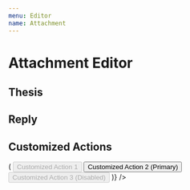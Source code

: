 ```yaml
---
menu: Editor
name: Attachment
---
```



# Attachment Editor

## Thesis

<Playground>
  <RonpaAttachmentEditor 
    username="Jack"
    uploadFile={mockUploadFunction}
    onAction={console.log}
    insiders={['a', 'b']}
  />
</Playground>

## Reply

<Playground>
  <RonpaAttachmentEditor 
    username="Jack"
    uploadFile={mockUploadFunction}
    onAction={console.log}
    story="story"
    reply="reply"
  />
</Playground>

## Customized Actions

<Playground>
  <RonpaAttachmentEditor 
    username="Jack"
    uploadFile={mockUploadFunction}
    onAction={console.log}
    actions={(onAction, shouldEmit) => (
      <Button.Group style={{marginTop: '5px'}}>
        <Button onClick={onAction} disabled={!shouldEmit()}>Customized Action 1</Button>
        <Button onClick={onAction} type="primary">Customized Action 2 (Primary)</Button>
        <Button onClick={onAction} disabled>Customized Action 3 (Disabled)</Button>
      </Button.Group>
    )}
  />
</Playground>
